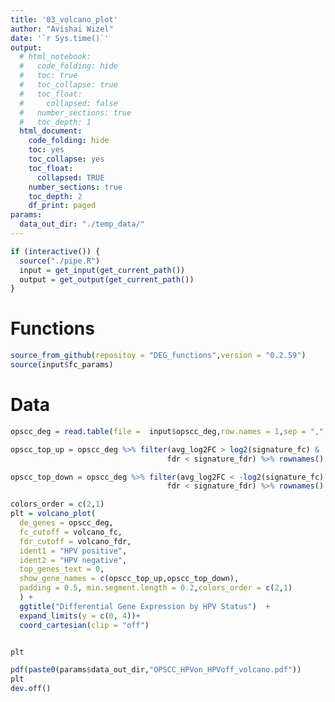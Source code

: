 ```yaml
---
title: '03_volcano_plot' 
author: "Avishai Wizel"
date: '`r Sys.time()`'
output:
  # html_notebook: 
  #   code_folding: hide
  #   toc: true
  #   toc_collapse: true
  #   toc_float:
  #     collapsed: false
  #   number_sections: true
  #   toc_depth: 1
  html_document: 
    code_folding: hide
    toc: yes
    toc_collapse: yes
    toc_float: 
      collapsed: TRUE
    number_sections: true
    toc_depth: 2
    df_print: paged
params: 
  data_out_dir: "./temp_data/" 
---
```



```r
if (interactive()) {
  source("./pipe.R")
  input = get_input(get_current_path())
  output = get_output(get_current_path())
}
```

# Functions

```r
source_from_github(repositoy = "DEG_functions",version = "0.2.59")
source(input$fc_params)
```

# Data

```r
opscc_deg = read.table(file =  input$opscc_deg,row.names = 1,sep = ",",header = T)

opscc_top_up = opscc_deg %>% filter(avg_log2FC > log2(signature_fc) &
                                   fdr < signature_fdr) %>% rownames()

opscc_top_down = opscc_deg %>% filter(avg_log2FC < -log2(signature_fc) &
                                   fdr < signature_fdr) %>% rownames()


```




```r
colors_order = c(2,1)
plt = volcano_plot(
  de_genes = opscc_deg,
  fc_cutoff = volcano_fc,
  fdr_cutoff = volcano_fdr,
  ident1 = "HPV positive",
  ident2 = "HPV negative",
  top_genes_text = 0,
  show_gene_names = c(opscc_top_up,opscc_top_down),
  padding = 0.5, min.segment.length = 0.2,colors_order = c(2,1)
  ) +
  ggtitle("Differential Gene Expression by HPV Status")  + 
  expand_limits(y = c(0, 4))+
  coord_cartesian(clip = "off")


plt

```

```r
pdf(paste0(params$data_out_dir,"OPSCC_HPVon_HPVoff_volcano.pdf"))
plt
dev.off()
```



